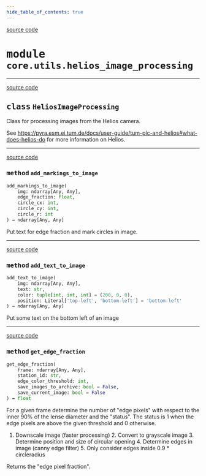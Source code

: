 ```yaml
---
hide_table_of_contents: true
---
```


<!-- markdownlint-disable -->

<a href="https://github.com/tum-esm/pyra/tree/main/packages/core/utils/helios_image_processing.py#L0" className="SourceCodeLinkBadge">source code</a>

# <kbd>module</kbd> `core.utils.helios_image_processing`






---

<a href="https://github.com/tum-esm/pyra/tree/main/packages/core/utils/helios_image_processing.py#L14" className="SourceCodeLinkBadge">source code</a>

## <kbd>class</kbd> `HeliosImageProcessing`
Class for processing images from the Helios camera. 

See https://pyra.esm.ei.tum.de/docs/user-guide/tum-plc-and-helios#what-does-helios-do for more information on Helios. 




---

<a href="https://github.com/tum-esm/pyra/tree/main/packages/core/utils/helios_image_processing.py#L133" className="SourceCodeLinkBadge">source code</a>

### <kbd>method</kbd> `add_markings_to_image`

```python
add_markings_to_image(
    img: ndarray[Any, Any],
    edge_fraction: float,
    circle_cx: int,
    circle_cy: int,
    circle_r: int
) → ndarray[Any, Any]
```

Put text for edge fraction and mark circles in image. 

---

<a href="https://github.com/tum-esm/pyra/tree/main/packages/core/utils/helios_image_processing.py#L155" className="SourceCodeLinkBadge">source code</a>

### <kbd>method</kbd> `add_text_to_image`

```python
add_text_to_image(
    img: ndarray[Any, Any],
    text: str,
    color: tuple[int, int, int] = (200, 0, 0),
    position: Literal['top-left', 'bottom-left'] = 'bottom-left'
) → ndarray[Any, Any]
```

Put some text on the bottom left of an image 

---

<a href="https://github.com/tum-esm/pyra/tree/main/packages/core/utils/helios_image_processing.py#L179" className="SourceCodeLinkBadge">source code</a>

### <kbd>method</kbd> `get_edge_fraction`

```python
get_edge_fraction(
    frame: ndarray[Any, Any],
    station_id: str,
    edge_color_threshold: int,
    save_images_to_archive: bool = False,
    save_current_image: bool = False
) → float
```

For a given frame determine the number of "edge pixels" with respect to the inner 90% of the lense diameter and the "status". The status is 1 when the edge pixels are above the given threshold and 0 otherwise. 

1. Downscale image (faster processing) 2. Convert to grayscale image 3. Determine position and size of circular opening 4. Determine edges in image (canny edge filter) 5. Only consider edges inside 0.9 * circleradius 

Returns the "edge pixel fraction". 


